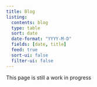 ```yaml
---
title: Blog
listing: 
  contents: blog
  type: table
  sort: date
  date-format: "YYYY-M-D"
  fields: [date, title]
  feed: true
  sort-ui: false
  filter-ui: false
---
```


This page is still a work in progress
